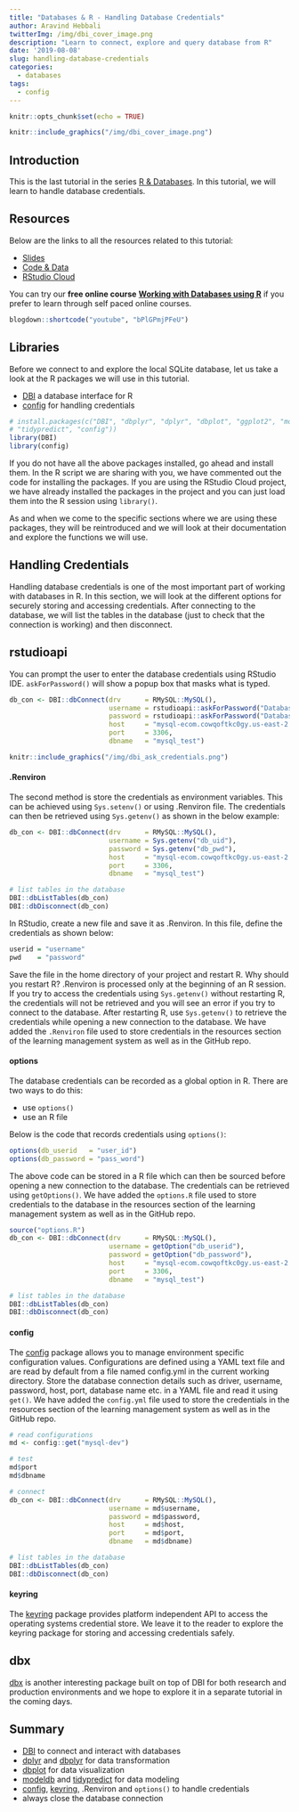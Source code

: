 ```yaml
---
title: "Databases & R - Handling Database Credentials"
author: Aravind Hebbali
twitterImg: /img/dbi_cover_image.png
description: "Learn to connect, explore and query database from R"
date: '2019-08-08'
slug: handling-database-credentials
categories:
  - databases
tags:
  - config
---
```


```r
knitr::opts_chunk$set(echo = TRUE)
```

```r
knitr::include_graphics("/img/dbi_cover_image.png")
```

## Introduction

This is the last tutorial in the series [R & Databases](https://tutorials.rsquaredacademy.com/databases/index.html). In this tutorial, we will learn to handle database credentials.

## Resources

Below are the links to all the resources related to this tutorial:

- <a href="https://slides.rsquaredacademy.com/sql/sqlite.html#/section" target="_blank">Slides</a>
- <a href="https://github.com/rsquaredacademy-education/online-courses/" target="_blank">Code & Data</a>
- <a href="https://rstudio.cloud/project/430439" target="_blank">RStudio Cloud</a>

You can try our **free online course** [**Working with Databases using R**](https://rsquared-academy.thinkific.com/courses/working-with-databases-using-r) if you prefer to learn through self paced online courses.

```r
blogdown::shortcode("youtube", "bPlGPmjPFeU")
```

## Libraries

Before we connect to and explore the local SQLite database, let us take a look at the R packages we will use in this tutorial. 

- [DBI](http://r-dbi.github.io/DBI/) a database interface for R 
- [config](https://cran.r-project.org/package=config) for handling credentials

```r
# install.packages(c("DBI", "dbplyr", "dplyr", "dbplot", "ggplot2", "modeldb",
# "tidypredict", "config"))
library(DBI)
library(config)
```

If you do not have all the above packages installed, go ahead and install them. In the R script we are sharing with you, we have commented out the code for installing the packages. If you are using the RStudio Cloud project, we have already installed the packages in the project and you can just load them into the R session using `library()`. 

As and when we come to the specific sections where we are using these packages, they will be reintroduced and we will look at their documentation and explore the functions we will use.

## Handling Credentials

Handling database credentials is one of the most important part of working with
databases in R. In this section, we will look at the different options for 
securely storing and accessing credentials. After connecting to the database, we
will list the tables in the database (just to check that the connection is 
working) and then disconnect.

## rstudioapi

You can prompt the user to enter the database credentials using RStudio IDE. `askForPassword()` will show a popup box that masks what is typed.

```r
db_con <- DBI::dbConnect(drv      = RMySQL::MySQL(), 
                         username = rstudioapi::askForPassword("Database Username"),
                         password = rstudioapi::askForPassword("Database Password"),
                         host     = "mysql-ecom.cowqoftkc0gy.us-east-2.rds.amazonaws.com", 
                         port     = 3306, 
                         dbname   = "mysql_test")
```

```r
knitr::include_graphics("/img/dbi_ask_credentials.png")
```


#### .Renviron

The second method is store the credentials as environment variables. This can
be achieved using `Sys.setenv()` or using .Renviron file. The credentials can then be retrieved using `Sys.getenv()` as shown in the below example:

```r
db_con <- DBI::dbConnect(drv      = RMySQL::MySQL(), 
                         username = Sys.getenv("db_uid"), 
                         password = Sys.getenv("db_pwd"), 
                         host     = "mysql-ecom.cowqoftkc0gy.us-east-2.rds.amazonaws.com", 
                         port     = 3306, 
                         dbname   = "mysql_test")

# list tables in the database
DBI::dbListTables(db_con)
DBI::dbDisconnect(db_con)
```

In RStudio, create a new file and save it as .Renviron. In this file, define the
credentials as shown below:

```r
userid = "username"
pwd    = "password"
```

Save the file in the home directory of your project and restart R. Why should you restart R? .Renviron is processed only at the beginning of an R session. If you try to access the credentials using `Sys.getenv()` without restarting R, the credentials will not be retrieved and you will see an error if you try to connect to the database. After restarting R, use `Sys.getenv()` to retrieve the
credentials while opening a new connection to the database. We have added the `.Renviron` file used to store credentials in the resources section of the learning management system as well as in the GitHub repo.

#### options

The database credentials can be recorded as a global option in R. There are two ways to do this:

- use `options()`
- use an R file

Below is the code that records credentials using `options()`:

```r
options(db_userid   = "user_id")
options(db_password = "pass_word")
```

The above code can be stored in a R file which can then be sourced before opening a new connection to the database. The credentials can be retrieved using `getOptions()`. We have added the `options.R` file used to store credentials to the database in the resources section of the learning management system as well as in the GitHub repo.

```r
source("options.R")
db_con <- DBI::dbConnect(drv      = RMySQL::MySQL(), 
                         username = getOption("db_userid"), 
                         password = getOption("db_password"), 
                         host     = "mysql-ecom.cowqoftkc0gy.us-east-2.rds.amazonaws.com", 
                         port     = 3306, 
                         dbname   = "mysql_test")

# list tables in the database
DBI::dbListTables(db_con)
DBI::dbDisconnect(db_con)
```

#### config

The [config](https://github.com/rstudio/config) package allows you to manage environment specific configuration values. Configurations are defined using a YAML text file and are read by default from a file named config.yml in the current working directory. Store the database connection details such as driver, username, password, host, port, database name etc. in a YAML file and read it using `get()`. We have added the `config.yml` file used to store the credentials in the resources section of the learning management system as well as in the GitHub repo.

```r
# read configurations
md <- config::get("mysql-dev")

# test
md$port
md$dbname

# connect
db_con <- DBI::dbConnect(drv      = RMySQL::MySQL(), 
                         username = md$username,
                         password = md$password,
                         host     = md$host, 
                         port     = md$port, 
                         dbname   = md$dbname)

# list tables in the database
DBI::dbListTables(db_con)
DBI::dbDisconnect(db_con)
```


#### keyring

The [keyring](https://github.com/r-lib/keyring#readme) package provides platform independent API to access the operating systems credential store. We leave it to the reader to explore the keyring package for storing and accessing credentials safely.

## dbx

[dbx](https://github.com/ankane/dbx) is another interesting package built on top
of DBI for both research and production environments and we hope to explore it 
in a separate tutorial in the coming days. 

## Summary

- [DBI](http://r-dbi.github.io/DBI/) to connect and interact with databases
- [dplyr](https://dplyr.tidyverse.org/index.html) and [dbplyr](https://dbplyr.tidyverse.org/index.html) for data transformation
- [dbplot](https://edgararuiz.github.io/dbplot/index.html) for data visualization
- [modeldb](https://tidymodels.github.io/modeldb/) and [tidypredict](https://tidymodels.github.io/tidypredict/) for data modeling
- [config](https://github.com/rstudio/config), [keyring](https://github.com/r-lib/keyring), .Renviron and `options()` to handle credentials
- always close the database connection
